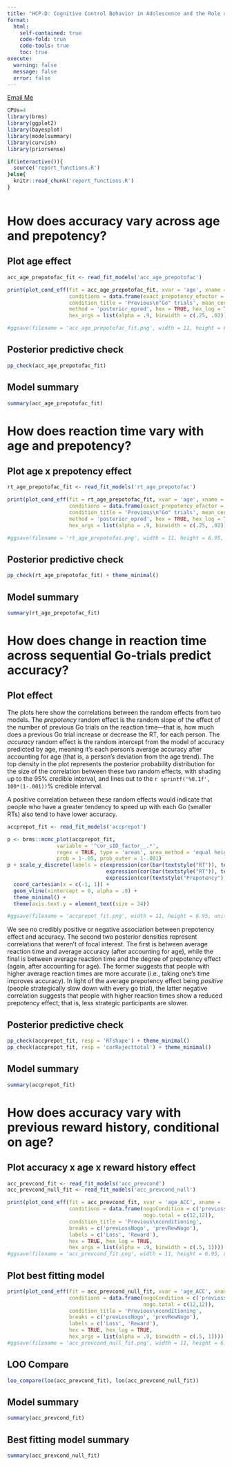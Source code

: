 ```yaml
---
title: "HCP-D: Cognitive Control Behavior in Adolescence and the Role of Reward"
format: 
  html:
    self-contained: true
    code-fold: true
    code-tools: true
    toc: true
execute: 
  warning: false
  message: false
  error: false
---
```


[Email Me](mailto:jcflournoyphd@proton.me)

```r
CPUs=4
library(brms)
library(ggplot2)
library(bayesplot)
library(modelsummary)
library(curvish)
library(priorsense)
```


```r
if(interactive()){
  source('report_functions.R')
}else{
  knitr::read_chunk('report_functions.R')
}
```

```r
```

# How does accuracy vary across age and prepotency?

::: {.panel-tabset}

## Plot age effect

```r
acc_age_prepotofac_fit <- read_fit_models('acc_age_prepotofac')

print(plot_cond_eff(fit = acc_age_prepotofac_fit, xvar = 'age', xname = 'Age', yname = 'Accuracy',
                    conditions = data.frame(exact_prepotency_ofactor = 0:4), 
                    condition_title = 'Previous\n"Go" trials', mean_center_y = FALSE,
                    method = 'posterior_epred', hex = TRUE, hex_log = TRUE, 
                    hex_args = list(alpha = .9, binwidth = c(.25, .02))))

#ggsave(filename = 'acc_age_prepotofac_fit.png', width = 11, height = 6.95, units = 'in', dpi = 300)
```

## Posterior predictive check

```r
pp_check(acc_age_prepotofac_fit)
```


## Model summary

```r
summary(acc_age_prepotofac_fit)
```

:::


# How does reaction time vary with age and prepotency?

::: {.panel-tabset}

## Plot age x prepotency effect

```r
rt_age_prepotofac_fit <- read_fit_models('rt_age_prepotofac')

print(plot_cond_eff(fit = rt_age_prepotofac_fit, xvar = 'age', xname = 'Age', yname = 'Reaction Time',
                    conditions = data.frame(exact_prepotency_ofactor = 0:3), 
                    condition_title = 'Previous\n"Go" trials', mean_center_y = FALSE,
                    method = 'posterior_epred', hex = TRUE, hex_log = TRUE, 
                    hex_args = list(alpha = .9, binwidth = c(.25, .02))))

#ggsave(filename = 'rt_age_prepotofac.png', width = 11, height = 6.95, units = 'in', dpi = 300)
```

## Posterior predictive check

```r
pp_check(rt_age_prepotofac_fit) + theme_minimal()
```

## Model summary

```r
summary(rt_age_prepotofac_fit)
```

:::

# How does change in reaction time across sequential Go-trials predict accuracy?

::: {.panel-tabset}

## Plot effect

The plots here show the correlations between the random effects from two models. The _prepotency_ random effect is the random slope of the effect of the number of previous Go trials on the reaction time---that is, how much does a previous Go trial increase or decrease the RT, for each person. The _accuracy_ random effect is the random intercept from the model of accuracy predicted by age, meaning it's each person's average accuracy after accounting for age (that is, a person's deviation from the age trend). The top density in the plot represents the posterior probability distribution for the size of the correlation between these two random effects, with shading up to the 95% credible interval, and lines out to the `r sprintf('%0.1f', 100*(1-.001))`% credible interval.

A positive correlation between these random effects would indicate that people who have a greater tendency to speed up with each Go (smaller RTs) also tend to have lower accuracy.


```r
accprepot_fit <- read_fit_models('accprepot')

p <- brms::mcmc_plot(accprepot_fit, 
                variable = '^cor_sID_factor__.*',
                regex = TRUE, type = 'areas', area_method = 'equal height',
                prob = 1-.05, prob_outer = 1-.001)
p + scale_y_discrete(labels = c(expression(cor(bar(textstyle("RT")), textstyle("Prepotency"))), 
                                expression(cor(bar(textstyle("RT")), textstyle("Accuracy"))),
                                expression(cor(textstyle("Prepotency"), textstyle("Accuracy"))))) + 
  coord_cartesian(x = c(-1, 1)) + 
  geom_vline(xintercept = 0, alpha = .8) +
  theme_minimal() + 
  theme(axis.text.y = element_text(size = 24))

#ggsave(filename = 'accprepot_fit.png', width = 11, height = 6.95, units = 'in', dpi = 300)
```
We see no credibly positive or negative association between prepotency effect and accuracy. The second two posterior densities represent correlations that weren't of focal interest. The first is between average reaction time and average accuracy (after accounting for age), while the final is between average reaction time and the degree of prepotency effect (again, after accounting for age). The former suggests that people with higher average reaction times are more accurate (i.e., taking one's time improves accuracy). In light of the average prepotency effect being _positive_ (people strategically slow down with every go trial), the latter negative correlation suggests that people with higher reaction times show a reduced prepotency effect; that is, less strategic participants are slower. 

## Posterior predictive check

```r
pp_check(accprepot_fit, resp = 'RTshape') + theme_minimal()
pp_check(accprepot_fit, resp = 'corRejecttotal') + theme_minimal()
```

## Model summary

```r
summary(accprepot_fit)
```

:::

# How does accuracy vary with previous reward history, conditional on age?

::: {.panel-tabset}

## Plot accuracy x age x reward history effect

```r
acc_prevcond_fit <- read_fit_models('acc_prevcond')
acc_prevcond_null_fit <- read_fit_models('acc_prevcond_null')

print(plot_cond_eff(fit = acc_prevcond_fit, xvar = 'age_ACC', xname = 'Age', yname = 'Accuracy',
                    conditions = data.frame(nogoCondition = c('prevLossNogo', 'prevRewNogo'),
                                            nogo.total = c(12,12)), 
                    condition_title = 'Previous\nconditioning',
                    breaks = c('prevLossNogo', 'prevRewNogo'),
                    labels = c('Loss', 'Reward'),
                    hex = TRUE, hex_log = TRUE, 
                    hex_args = list(alpha = .9, binwidth = c(.5, 1))))
#ggsave(filename = 'acc_prevcond_fit.png', width = 11, height = 6.95, units = 'in', dpi = 300)
```

## Plot best fitting model

```r
print(plot_cond_eff(fit = acc_prevcond_null_fit, xvar = 'age_ACC', xname = 'Age', yname = 'Accuracy',
                    conditions = data.frame(nogoCondition = c('prevLossNogo', 'prevRewNogo'),
                                            nogo.total = c(12,12)), 
                    condition_title = 'Previous\nconditioning',
                    breaks = c('prevLossNogo', 'prevRewNogo'),
                    labels = c('Loss', 'Reward'),
                    hex = TRUE, hex_log = TRUE, 
                    hex_args = list(alpha = .9, binwidth = c(.5, 1))))
#ggsave(filename = 'acc_prevcond_null_fit.png', width = 11, height = 6.95, units = 'in', dpi = 300)
```

## LOO Compare

```r
loo_compare(loo(acc_prevcond_fit), loo(acc_prevcond_null_fit))
```


## Model summary

```r
summary(acc_prevcond_fit)
```

## Best fitting model summary

```r
summary(acc_prevcond_null_fit)
```


:::

